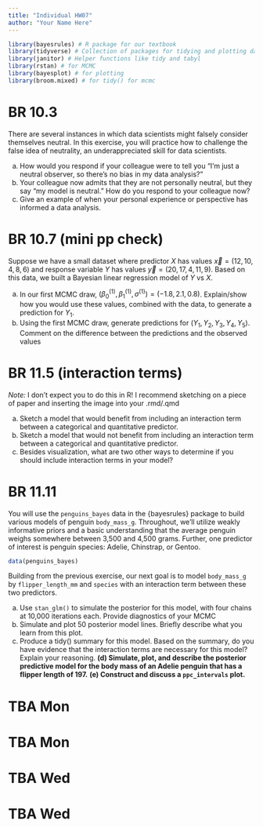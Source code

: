 ```yaml
---
title: "Individual HW07"
author: "Your Name Here"
---
```


```r
library(bayesrules) # R package for our textbook
library(tidyverse) # Collection of packages for tidying and plotting data
library(janitor) # Helper functions like tidy and tabyl
library(rstan) # for MCMC
library(bayesplot) # for plotting
library(broom.mixed) # for tidy() for mcmc
```

# BR 10.3

There are several instances in which data scientists might falsely consider themselves neutral. In this exercise, you will practice how to challenge the false idea of neutrality, an underappreciated skill for data scientists.

(a) How would you respond if your colleague were to tell you “I’m just a neutral observer, so there’s no bias in my data analysis?”
(b) Your colleague now admits that they are not personally neutral, but they say “my model is neutral.” How do you respond to your colleague now?
(c) Give an example of when your personal experience or perspective has informed a data analysis.

# BR 10.7 (mini pp check)

Suppose we have a small dataset where predictor $X$ has values $\vec{x} = (12, 10, 4, 8, 6)$ and response variable $Y$ has values $\vec{y} = (20, 17, 4, 11, 9)$.  Based on this data, we built a Bayesian linear regression model of $Y$ vs $X$. 

(a) In our first MCMC draw, $(\beta_0^{(1)}, \beta_1^{(1)}, \sigma^{(1)}) = (-1.8, 2.1, 0.8)$. Explain/show how you would use these values, combined with the data, to generate a prediction for $Y_1$. 
(b) Using the first MCMC draw, generate predictions for  $(Y_1, Y_2, Y_3, Y_4, Y_5)$. Comment on the difference between the predictions and the observed values

# BR 11.5 (interaction terms)

*Note:* I don't expect you to do this in R! I recommend sketching on a piece of paper and inserting the image into your .rmd/.qmd

(a) Sketch a model that would benefit from including an interaction term between a categorical and quantitative predictor.
(b) Sketch a model that would not benefit from including an interaction term between a categorical and quantitative predictor.
(c) Besides visualization, what are two other ways to determine if you should include interaction terms in your model?

# BR 11.11

You will use the `penguins_bayes` data in the {bayesrules} package to build various models of penguin `body_mass_g`. Throughout, we’ll utilize weakly informative priors and a basic understanding that the average penguin weighs somewhere between 3,500 and 4,500 grams. Further, one predictor of interest is penguin species: Adelie, Chinstrap, or Gentoo. 

```r
data(penguins_bayes)
```

Building from the previous exercise, our next goal is to model `body_mass_g` by `flipper_length_mm` and `species` with an interaction term between these two predictors.

(a) Use `stan_glm()` to simulate the posterior for this model, with four chains at 10,000 iterations each. Provide diagnostics of your MCMC
(b) Simulate and plot 50 posterior model lines. Briefly describe what you learn from this plot.
(c) Produce a tidy() summary for this model. Based on the summary, do you have evidence that the interaction terms are necessary for this model? Explain your reasoning.
**(d) Simulate, plot, and describe the posterior predictive model for the body mass of an Adelie penguin that has a flipper length of 197.**
**(e) Construct and discuss a `ppc_intervals` plot.**

# TBA Mon

# TBA Mon

# TBA Wed

# TBA Wed

